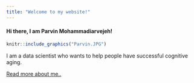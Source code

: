 ```yaml
---
title: "Welcome to my website!"
---
```


#### Hi there, I am Parvin Mohammadiarvejeh!


```r
knitr::include_graphics("Parvin.JPG")
```


I am a data scientist who wants to help people have successful cognitive aging.

[Read more about me..](about.html)
